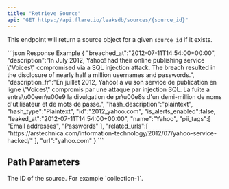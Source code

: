 ```yaml
---
title: "Retrieve Source"
api: "GET https://api.flare.io/leaksdb/sources/{source_id}"
---
```



<GatedAccessFeatureAstp />

This endpoint will return a source object for a given `source_id` if it exists.

<ResponseExample>
```json Response Example
{
    "breached_at":"2012-07-11T14:54:00+00:00",
    "description":"In July 2012, Yahoo! had their online publishing service \"Voices\" compromised via a SQL injection attack. The breach resulted in the disclosure of nearly half a million usernames and passwords.",
    "description_fr":"En juillet 2012, Yahoo! a vu son service de publication en ligne \"Voices\" compromis par une attaque par injection SQL. La fuite a entra\u00een\u00e9 la divulgation de pr\u00e8s d'un demi-million de noms d'utilisateur et de mots de passe.",
    "hash_description":"plaintext",
    "hash_type":"Plaintext",
    "id":"2012_yahoo.com",
    "is_alerts_enabled":false,
    "leaked_at":"2012-07-11T14:54:00+00:00",
    "name":"Yahoo",
    "pii_tags":[
        "Email addresses",
        "Passwords"
    ],
    "related_urls":[
        "https://arstechnica.com/information-technology/2012/07/yahoo-service-hacked/"
    ],
    "url":"yahoo.com"
}
```
</ResponseExample>

## Path Parameters

<ParamField path="source_id" type="string" required>
  The ID of the source.
  For example `collection-1`.
</ParamField>
